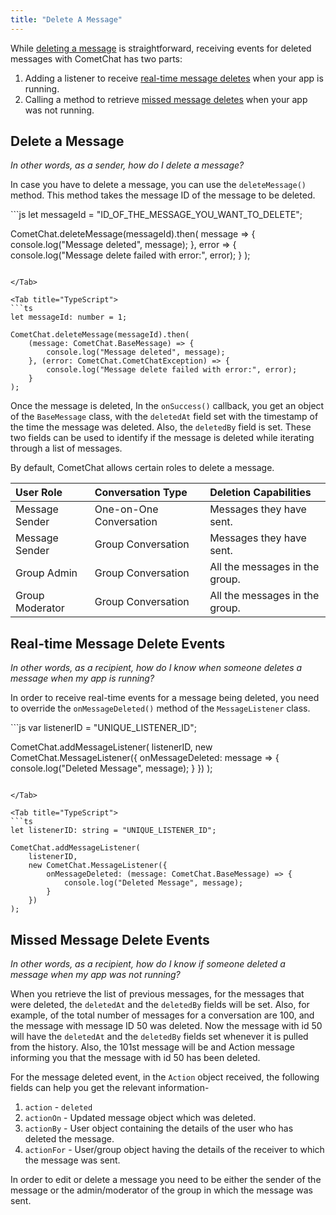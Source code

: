 ```yaml
---
title: "Delete A Message"
---
```




While [deleting a message](/sdk/ionic/3.0/messaging-delete-message#delete-a-message) is straightforward, receiving events for deleted messages with CometChat has two parts:

1. Adding a listener to receive [real-time message deletes](/sdk/ionic/3.0/messaging-delete-message#real-time-message-delete-events) when your app is running.
2. Calling a method to retrieve [missed message deletes](/sdk/ionic/3.0/messaging-delete-message#missed-message-delete-events) when your app was not running.

## Delete a Message

*In other words, as a sender, how do I delete a message?*

In case you have to delete a message, you can use the `deleteMessage()` method. This method takes the message ID of the message to be deleted.

<Tabs>
<Tab title="JavaScript">
```js
let messageId = "ID_OF_THE_MESSAGE_YOU_WANT_TO_DELETE";

CometChat.deleteMessage(messageId).then(
  message => {
    console.log("Message deleted", message);
  }, error => {
    console.log("Message delete failed with error:", error);
  }
);
```

</Tab>

<Tab title="TypeScript">
```ts
let messageId: number = 1;

CometChat.deleteMessage(messageId).then(
    (message: CometChat.BaseMessage) => {
        console.log("Message deleted", message);
    }, (error: CometChat.CometChatException) => {
        console.log("Message delete failed with error:", error);
    }
);
```

</Tab>

</Tabs>

Once the message is deleted, In the `onSuccess()` callback, you get an object of the `BaseMessage` class, with the `deletedAt` field set with the timestamp of the time the message was deleted. Also, the `deletedBy` field is set. These two fields can be used to identify if the message is deleted while iterating through a list of messages.

By default, CometChat allows certain roles to delete a message.

| User Role       | Conversation Type       | Deletion Capabilities          |
| :--------------- | :----------------------- | :------------------------------ |
| Message Sender  | One-on-One Conversation | Messages they have sent.       |
| Message Sender  | Group Conversation      | Messages they have sent.       |
| Group Admin     | Group Conversation      | All the messages in the group. |
| Group Moderator | Group Conversation      | All the messages in the group. |

## Real-time Message Delete Events

*In other words, as a recipient, how do I know when someone deletes a message when my app is running?*

In order to receive real-time events for a message being deleted, you need to override the `onMessageDeleted()` method of the `MessageListener` class.

<Tabs>
<Tab title="JavaScript">
```js
var listenerID = "UNIQUE_LISTENER_ID";

CometChat.addMessageListener(
  listenerID,
  new CometChat.MessageListener({
    onMessageDeleted: message => {
      console.log("Deleted Message", message);
    }
  })
);
```

</Tab>

<Tab title="TypeScript">
```ts
let listenerID: string = "UNIQUE_LISTENER_ID";

CometChat.addMessageListener(
    listenerID,
    new CometChat.MessageListener({
        onMessageDeleted: (message: CometChat.BaseMessage) => {
            console.log("Deleted Message", message);
        }
    })
);
```

</Tab>

</Tabs>

## Missed Message Delete Events

*In other words, as a recipient, how do I know if someone deleted a message when my app was not running?*

When you retrieve the list of previous messages, for the messages that were deleted, the `deletedAt` and the `deletedBy` fields will be set. Also, for example, of the total number of messages for a conversation are 100, and the message with message ID 50 was deleted. Now the message with id 50 will have the `deletedAt` and the `deletedBy` fields set whenever it is pulled from the history. Also, the 101st message will be and Action message informing you that the message with id 50 has been deleted.

For the message deleted event, in the `Action` object received, the following fields can help you get the relevant information-

1. `action` - `deleted`
2. `actionOn` - Updated message object which was deleted.
3. `actionBy` - User object containing the details of the user who has deleted the message.
4. `actionFor` - User/group object having the details of the receiver to which the message was sent.

<Note>

In order to edit or delete a message you need to be either the sender of the message or the admin/moderator of the group in which the message was sent.

</Note>
